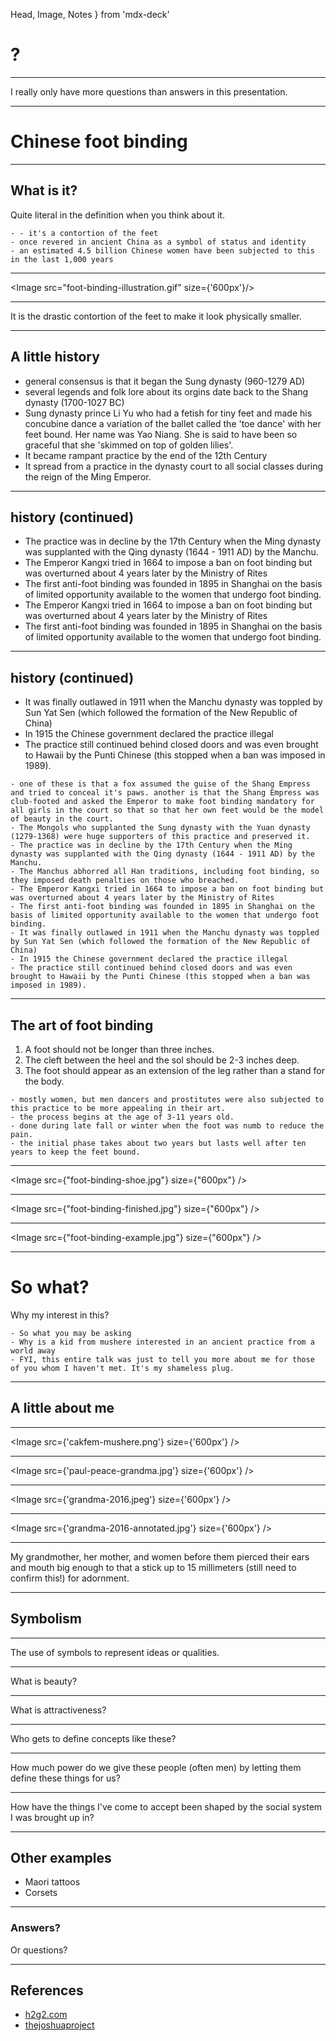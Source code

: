   Head,
  Image,
  Notes
} from 'mdx-deck'


<Head>
  <title>Chinese Foot Binding</title>
</Head>

# ?

---

I really only have more questions than answers in this presentation.

---

# Chinese foot binding

---

## What is it?

Quite literal in the definition when you think about it.

```notes
- - it's a contortion of the feet
- once revered in ancient China as a symbol of status and identity
- an estimated 4.5 billion Chinese women have been subjected to this in the last 1,000 years
```

---

<Image src="foot-binding-illustration.gif" size={'600px'}/>

---

It is the drastic contortion of the feet to make it look physically smaller.

---

## A little history

- general consensus is that it began the Sung dynasty (960-1279 AD)
- several legends and folk lore about its orgins date back to the Shang dynasty (1700-1027 BC)
- Sung dynasty prince Li Yu who had a fetish for tiny feet and made his concubine dance a variation of the ballet called the 'toe dance' with her feet bound. Her name was Yao Niang. She is said to have been so graceful that she 'skimmed on top of golden lilies'.
- It became rampant practice by the end of the 12th Century
- It spread from a practice in the dynasty court to all social classes during the reign of the Ming Emperor.
---

## history (continued)

- The practice was in decline by the 17th Century when the Ming dynasty was supplanted with the Qing dynasty (1644 - 1911 AD) by the Manchu.
- The Emperor Kangxi tried in 1664 to impose a ban on foot binding but was overturned about 4 years later by the Ministry of Rites
- The first anti-foot binding was founded in 1895 in Shanghai on the basis of limited opportunity available to the women that undergo foot binding.
- The Emperor Kangxi tried in 1664 to impose a ban on foot binding but was overturned about 4 years later by the Ministry of Rites
- The first anti-foot binding was founded in 1895 in Shanghai on the basis of limited opportunity available to the women that undergo foot binding.

---

## history (continued)

- It was finally outlawed in 1911 when the Manchu dynasty was toppled by Sun Yat Sen (which followed the formation of the New Republic of China)
- In 1915 the Chinese government declared the practice illegal
- The practice still continued behind closed doors and was even brought to Hawaii by the Punti Chinese (this stopped when a ban was imposed in 1989).

```notes
- one of these is that a fox assumed the guise of the Shang Empress and tried to conceal it's paws. another is that the Shang Empress was club-footed and asked the Emperor to make foot binding mandatory for all girls in the court so that so that her own feet would be the model of beauty in the court.
- The Mongols who supplanted the Sung dynasty with the Yuan dynasty (1279-1368) were huge supporters of this practice and preserved it.
- The practice was in decline by the 17th Century when the Ming dynasty was supplanted with the Qing dynasty (1644 - 1911 AD) by the Manchu.
- The Manchus abhorred all Han traditions, including foot binding, so they imposed death penalties on those who breached.
- The Emperor Kangxi tried in 1664 to impose a ban on foot binding but was overturned about 4 years later by the Ministry of Rites
- The first anti-foot binding was founded in 1895 in Shanghai on the basis of limited opportunity available to the women that undergo foot binding.
- It was finally outlawed in 1911 when the Manchu dynasty was toppled by Sun Yat Sen (which followed the formation of the New Republic of China)
- In 1915 the Chinese government declared the practice illegal
- The practice still continued behind closed doors and was even brought to Hawaii by the Punti Chinese (this stopped when a ban was imposed in 1989).
```
---

## The art of foot binding

1. A foot should not be longer than three inches.
2. The cleft between the heel and the sol should be 2-3 inches deep.
3. The foot should appear as an extension of the leg rather than a stand for the body.


```notes
- mostly women, but men dancers and prostitutes were also subjected to this practice to be more appealing in their art.
- the process begins at the age of 3-11 years old.
- done during late fall or winter when the foot was numb to reduce the pain.
- the initial phase takes about two years but lasts well after ten years to keep the feet bound.

```

---

<Image src={"foot-binding-shoe.jpg"} size={"600px"} />

---

<Image src={"foot-binding-finished.jpg"} size={"600px"} />

---

<Image src={"foot-binding-example.jpg"} size={"600px"} />

---

# So what?

Why my interest in this?

```notes
- So what you may be asking
- Why is a kid from mushere interested in an ancient practice from a world away
- FYI, this entire talk was just to tell you more about me for those of you whom I haven't met. It's my shameless plug.
```
---

## A little about me

---

<Image src={'cakfem-mushere.png'} size={'600px'} />

---

<Image src={'paul-peace-grandma.jpg'} size={'600px'} />

---

<Image src={'grandma-2016.jpeg'} size={'600px'} />

---

<Image src={'grandma-2016-annotated.jpg'} size={'600px'} />

---

My grandmother, her mother, and women before them pierced their ears and mouth big enough to that a stick up to 15 millimeters (still need to confirm this!) for adornment.

---

## Symbolism

---

The use of symbols to represent ideas or qualities.

---

What is beauty?

---

What is attractiveness?

---

Who gets to define concepts like these?

---

How much power do we give these people (often men) by letting them define these things for us?

---

How have the things I've come to accept been shaped by the social system I was brought up in?

---

## Other examples

- Maori tattoos
- Corsets

---

### Answers?

Or questions?

---

## References

- [h2g2.com](https://h2g2.com/edited_entry/A1155872)
- [thejoshuaproject](https://joshuaproject.net/people_groups/11078/NI)

